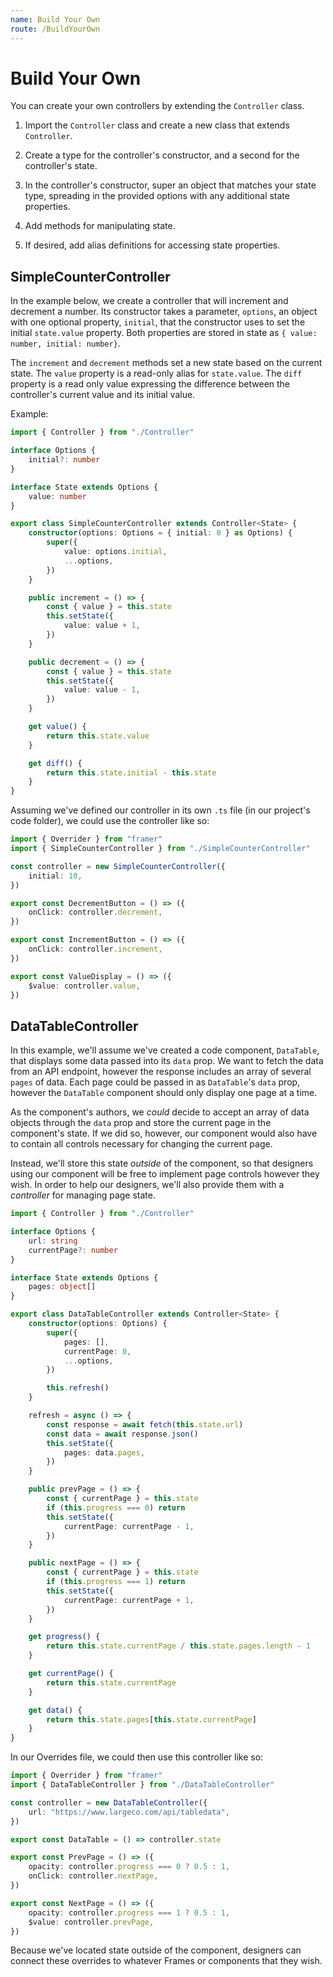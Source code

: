```yaml
---
name: Build Your Own
route: /BuildYourOwn
---
```


# Build Your Own

You can create your own controllers by extending the `Controller` class.

1. Import the `Controller` class and create a new class that extends `Controller`.

2. Create a type for the controller's constructor, and a second for the controller's state.

3. In the controller's constructor, super an object that matches your state type, spreading in the provided options with any additional state properties.

4. Add methods for manipulating state.

5. If desired, add alias definitions for accessing state properties.

## SimpleCounterController

In the example below, we create a controller that will increment and decrement a number. Its constructor takes a parameter, `options`, an object with one optional property, `initial`, that the constructor uses to set the initial `state.value` property. Both properties are stored in state as `{ value: number, initial: number}`.

The `increment` and `decrement` methods set a new state based on the current state. The `value` property is a read-only alias for `state.value`. The `diff` property is a read only value expressing the difference between the controller's current value and its initial value.

Example:

```ts
import { Controller } from "./Controller"

interface Options {
	initial?: number
}

interface State extends Options {
	value: number
}

export class SimpleCounterController extends Controller<State> {
	constructor(options: Options = { initial: 0 } as Options) {
		super({
			value: options.initial,
			...options,
		})
	}

	public increment = () => {
		const { value } = this.state
		this.setState({
			value: value + 1,
		})
	}

	public decrement = () => {
		const { value } = this.state
		this.setState({
			value: value - 1,
		})
	}

	get value() {
		return this.state.value
	}

	get diff() {
		return this.state.initial - this.state
	}
}
```

Assuming we've defined our controller in its own `.ts` file (in our project's code folder), we could use the controller like so:

```ts
import { Overrider } from "framer"
import { SimpleCounterController } from "./SimpleCounterController"

const controller = new SimpleCounterController({
	initial: 10,
})

export const DecrementButton = () => ({
	onClick: controller.decrement,
})

export const IncrementButton = () => ({
	onClick: controller.increment,
})

export const ValueDisplay = () => ({
	$value: controller.value,
})
```

## DataTableController

In this example, we'll assume we've created a code component, `DataTable`, that displays some data passed into its `data` prop. We want to fetch the data from an API endpoint, however the response includes an array of several `pages` of data. Each page could be passed in as `DataTable`'s `data` prop, however the `DataTable` component should only display one page at a time.

As the component's authors, we _could_ decide to accept an array of data objects through the `data` prop and store the current page in the component's state. If we did so, however, our component would also have to contain all controls necessary for changing the current page.

Instead, we'll store this state _outside_ of the component, so that designers using our component will be free to implement page controls however they wish. In order to help our designers, we'll also provide them with a _controller_ for managing page state.

```ts
import { Controller } from "./Controller"

interface Options {
	url: string
	currentPage?: number
}

interface State extends Options {
	pages: object[]
}

export class DataTableController extends Controller<State> {
	constructor(options: Options) {
		super({
			pages: [],
			currentPage: 0,
			...options,
		})

		this.refresh()
	}

	refresh = async () => {
		const response = await fetch(this.state.url)
		const data = await response.json()
		this.setState({
			pages: data.pages,
		})
	}

	public prevPage = () => {
		const { currentPage } = this.state
		if (this.progress === 0) return
		this.setState({
			currentPage: currentPage - 1,
		})
	}

	public nextPage = () => {
		const { currentPage } = this.state
		if (this.progress === 1) return
		this.setState({
			currentPage: currentPage + 1,
		})
	}

	get progress() {
		return this.state.currentPage / this.state.pages.length - 1
	}

	get currentPage() {
		return this.state.currentPage
	}

	get data() {
		return this.state.pages[this.state.currentPage]
	}
}
```

In our Overrides file, we could then use this controller like so:

```ts
import { Overrider } from "framer"
import { DataTableController } from "./DataTableController"

const controller = new DataTableController({
	url: "https://www.largeco.com/api/tabledata",
})

export const DataTable = () => controller.state

export const PrevPage = () => ({
	opacity: controller.progress === 0 ? 0.5 : 1,
	onClick: controller.nextPage,
})

export const NextPage = () => ({
	opacity: controller.progress === 1 ? 0.5 : 1,
	$value: controller.prevPage,
})
```

Because we've located state outside of the component, designers can connect these overrides to whatever Frames or components that they wish.
